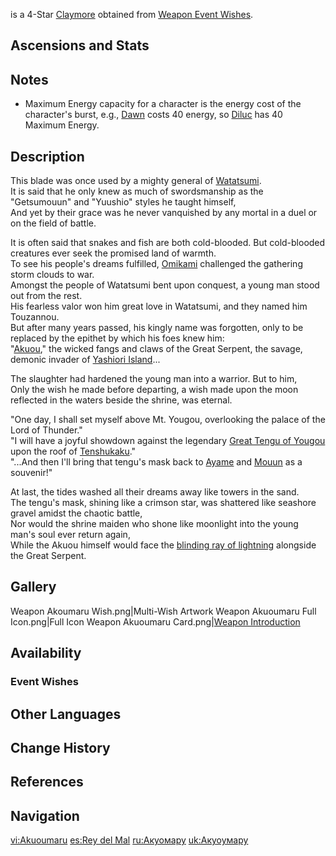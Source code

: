 {{Weapon Infobox
|id             = 12416
|image          = <gallery>
Weapon Akuoumaru.png|Base
Weapon Akuoumaru 2nd.png|2nd Ascension
</gallery>
|type           = Claymore
|releaseDate    = 2021-10-13
|rarity         = 4
|base_atk       = 42
|2nd_stat_type  = ATK
|2nd_stat       = 9%
|series         = Watatsumi
|passive        = Watatsumi Wavewalker
|effect         = For every point of the entire party's combined maximum Energy capacity, the Elemental Burst DMG of the character equipping this weapon is increased by (var1)%. A maximum of (var2)% increased Elemental Burst DMG can be achieved this way.
|eff_rank1_var1 = 0.12
|eff_rank2_var1 = 0.15
|eff_rank3_var1 = 0.18
|eff_rank4_var1 = 0.21
|eff_rank5_var1 = 0.24
|eff_rank1_var2 = 40
|eff_rank2_var2 = 50
|eff_rank3_var2 = 60
|eff_rank4_var2 = 70
|eff_rank5_var2 = 80
|eff_att1       = Elemental Burst DMG Bonus
|eff_att2       = Energy
|obtain         = Weapon Event Wishes
}}
{{Description|The beloved sword of the legendary "[[Akuou]]." The blade is huge and majestic, but is surprisingly easy to wield.}}
{{Lang|'''Akuoumaru'''|ja=惡王丸|ja_rm=Akuou-maru}} is a 4-Star [[Claymore]] obtained from [[Weapon Event Wishes]].

==Ascensions and Stats==
{{Weapon Ascensions and Stats
|ascendMat1 = Coral Branch of a Distant Sea
|ascendMat2 = Jeweled Branch of a Distant Sea
|ascendMat3 = Jade Branch of a Distant Sea
|ascendMat4 = Golden Branch of a Distant Sea
|bossMat1   = Concealed Claw
|bossMat2   = Concealed Unguis
|bossMat3   = Concealed Talon
|commonMat1 = Old Handguard
|commonMat2 = Kageuchi Handguard
|commonMat3 = Famed Handguard
}}

==Notes==
* Maximum Energy capacity for a character is the energy cost of the character's burst, e.g., [[Dawn]] costs 40 energy, so [[Diluc]] has 40 Maximum Energy.

==Description==
This blade was once used by a mighty general of [[Watatsumi Island|Watatsumi]].<br />
It is said that he only knew as much of swordsmanship as the "Getsumouun" and "Yuushio" styles he taught himself,<br />
And yet by their grace was he never vanquished by any mortal in a duel or on the field of battle.

It is often said that snakes and fish are both cold-blooded. But cold-blooded creatures ever seek the promised land of warmth.<br />
To see his people's dreams fulfilled, [[Orobashi|Omikami]] challenged the gathering storm clouds to war.<br />
Amongst the people of Watatsumi bent upon conquest, a young man stood out from the rest.<br />
His fearless valor won him great love in Watatsumi, and they named him Touzannou.<br />
But after many years passed, his kingly name was forgotten, only to be replaced by the epithet by which his foes knew him:<br />
"[[Akuou]]," the wicked fangs and claws of the Great Serpent, the savage, demonic invader of [[Yashiori Island]]...

The slaughter had hardened the young man into a warrior. But to him,<br />
Only the wish he made before departing, a wish made upon the moon reflected in the waters beside the shrine, was eternal.

"One day, I shall set myself above Mt. Yougou, overlooking the palace of the Lord of Thunder."<br />
"I will have a joyful showdown against the legendary [[Sasayuri|Great Tengu of Yougou]] upon the roof of [[Tenshukaku]]."<br />
"...And then I'll bring that tengu's mask back to [[Ayame]] and [[Mouun]] as a souvenir!"

At last, the tides washed all their dreams away like towers in the sand.<br />
The tengu's mask, shining like a crimson star, was shattered like seashore gravel amidst the chaotic battle,<br />
Nor would the shrine maiden who shone like moonlight into the young man's soul ever return again,<br />
While the Akuou himself would face the [[Musou no Hitotachi|blinding ray of lightning]] alongside the Great Serpent.

==Gallery==
<gallery hideaddbutton="true" captionalign="center">
Weapon Akoumaru Wish.png|Multi-Wish Artwork
Weapon Akuoumaru Full Icon.png|Full Icon
<!--Weapon Akuoumaru 3D.png|Full Weapon-->
<!--Weapon Akuoumaru 2nd 3D.png|2nd Ascension Phase Full Weapon-->
Weapon Akuoumaru Card.png|[https://twitter.com/GenshinImpact/status/1446686862051971078 Weapon Introduction]
</gallery>

==Availability==
===Event Wishes===
{{Featured}}

==Other Languages==
{{Other Languages
|en      = Akuoumaru
|zhs     = 恶王丸
|zhs_rm  = Èwángwán
|zht     = 惡王丸
|zht_rm  = Èwángwán
|zh_tl   = Akuoumaru
|ja      = {{Rubi|惡|あく|王|おう|丸|まる}}
|ja_rm   = Akuou-maru<ref>YouTube: [https://youtu.be/uw-b54nYqi8 【原神】Ver.2.2「霧の海と謎の秘境」予告番組inTGS2021]</ref>
|ja_tl   = Akuoumaru
|ko      = 아쿠오마루
|ko_rm   = Akuomaru
|es      = Rey del Mal
|es_tl   = King of Evil
|fr      = Akuoumaru
|ru      = Акуомару
|th      = Akuoumaru
|vi      = Akuoumaru
|de      = Akuoumaru
|id      = Akuoumaru
|pt      = Akuoumaru
}}

==Change History==
{{Change History|2.2}}

==References==
{{Reflist|1}}

==Navigation==
{{Weapons by Series Navbox|series=Watatsumi}}
{{Weapon Navbox|type=Claymores}}

[[vi:Akuoumaru]]
[[es:Rey del Mal]]
[[ru:Акуомару]]
[[uk:Акуоумару]]